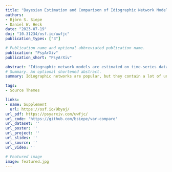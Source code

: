 ```yaml
---
title: "Bayesian Estimation and Comparison of Idiographic Network Models"
authors:
- Björn S. Siepe
- Daniel W. Heck 
date: "2023-07-19"
doi: "10.31234/osf.io/uwfjc"
publication_types: ["3"]

# Publication name and optional abbreviated publication name.
publication: "PsyArXiv"
publication_short: "PsyArXiv"

abstract: "Idiographic network models are estimated on time-series data of a single individual and allow researchers to investigate person-specific associations between multiple variables over time. The most common approach for fitting such graphical vector autoregressive (gVAR) models uses LASSO regularization to estimate a contemporaneous network and a temporal network. However, estimation of idiographic networks can be unstable in relatively small data sets typical for psychological research. This bears the risk of misinterpreting differences in estimated networks as spurious heterogeneity between individuals. As a remedy, we evaluate the performance of a Bayesian alternative for fitting gVAR models that allows for regularization of parameters while accounting for estimation uncertainty. We first compare Bayesian and LASSO approaches across a range of conditions and performance measures in a simulation study. Overall, LASSO estimation performed well, while Bayesian gVAR may perform better when the true network is dense. We also develop a novel test, implemented in the tsnet package in R, which assesses whether differences between estimated networks are reliable based on matrix norms. In a simulation study, the test was conservative and showed good false-positive rates. Finally, we apply Bayesian estimation and the novel testing approach in an empirical example using daily data on clinical symptoms for 40 individuals. Overall, Bayesian gVAR modeling facilitates the assessment of estimation uncertainty which is important for studying inter-individual differences of intra-individual dynamics."
# Summary. An optional shortened abstract.
summary: Idiographic networks are popular, but they contain a lot of uncertainty.  Even when based on same true model, resulting networks may "look different", creating a false sense of heterogeneity. In this paper, we evaluate an existing Bayesian method to estimate idiographic networks. Then, we propose a novel test that evaluates the evidence that differences in edges between two models are not just due to sampling variability. We then apply estimation & test methods to empirical data and introduce the R Package `tsnet` that includes the proposed method. 

tags:
- Source Themes

links:
- name: Supplement
  url: https://osf.io/9byaj/
url_pdf: https://psyarxiv.com/uwfjc/
url_code: 'https://github.com/bsiepe/var-compare'
url_dataset: ''
url_poster: ''
url_project: ''
url_slides: ''
url_source: ''
url_video: ''

# Featured image
image: featured.jpg
---
```





